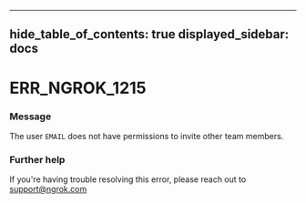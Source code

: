 

---
hide_table_of_contents: true
displayed_sidebar: docs
---


# ERR_NGROK_1215

### Message
The user `EMAIL` does not have permissions to invite other team members.

<ErrorDetails error="err_ngrok_1215" />



### Further help
If you're having trouble resolving this error, please reach out to [support@ngrok.com](mailto:support@ngrok.com?subject=Help%20with%20ERR_NGROK_1215)

